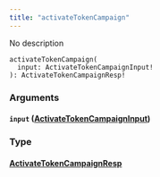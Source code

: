 ```yaml
---
title: "activateTokenCampaign"
---
```


No description

```
activateTokenCampaign(
  input: ActivateTokenCampaignInput!
): ActivateTokenCampaignResp!

```

### Arguments[](#arguments "Direct link to heading")

#### `input` ([ActivateTokenCampaignInput](/developer/graphql-api/references/inputs/activate-token-campaign-input))[](#input-activatetokencampaigninput "Direct link to heading")

### Type[](#type "Direct link to heading")

#### [ActivateTokenCampaignResp](/developer/graphql-api/references/objects/activate-token-campaign-resp)[](#activatetokencampaignresp "Direct link to heading")